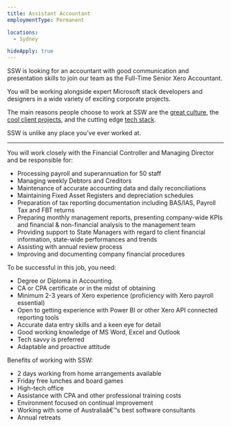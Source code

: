 ```yaml
---
title: Assistant Accountant
employmentType: Permanent

locations: 
  - Sydney

hideApply: true
---
```

        
SSW is looking for an accountant with good communication and presentation skills to join our team as the Full-Time Senior Xero Accountant.


You will be working alongside expert Microsoft stack developers and designers in a wide variety of exciting corporate projects.  


 The main reasons people choose to work at SSW are the [great culture](https://www.ssw.com.au/ssw/Company/Culture), the [cool client projects](https://www.ssw.com.au/ssw/Company/Clients), and the cutting edge [tech stack](https://www.ssw.com.au/ssw/Consulting/Default.aspx).  


 SSW is unlike any place you've ever worked at.




---


You will work closely with the Financial Controller and Managing Director and be responsible for:


* Processing payroll and superannuation for 50 staff
* Managing weekly Debtors and Creditors
* Maintenance of accurate accounting data and daily reconciliations
* Maintaining Fixed Asset Registers and depreciation schedules
* Preparation of tax reporting documentation including BAS/IAS, Payroll Tax and FBT returns
* Preparing monthly management reports, presenting company-wide KPIs and financial & non-financial analysis to the management team
* Providing support to State Managers with regard to client financial information, state-wide performances and trends
* Assisting with annual review process
* Improving and documenting company financial procedures




 To be successful in this job, you need:

 


* Degree or Diploma in Accounting.
* CA or CPA certificate or in the midst of obtaining
* Minimum 2-3 years of Xero experience (proficiency with Xero payroll essential)
* Open to getting experience with Power BI or other Xero API connected reporting tools
* Accurate data entry skills and a keen eye for detail
* Good working knowledge of MS Word, Excel and Outlook
* Tech savvy is preferred
* Adaptable and proactive attitude


Benefits of working with SSW:


* 2 days working from home arrangements available
* Friday free lunches and board games
* High-tech office
* Assistance with CPA and other professional training costs
* Environment focused on continual improvement
* Working with some of Australiaâ€™s best software consultants
* Annual retreats



